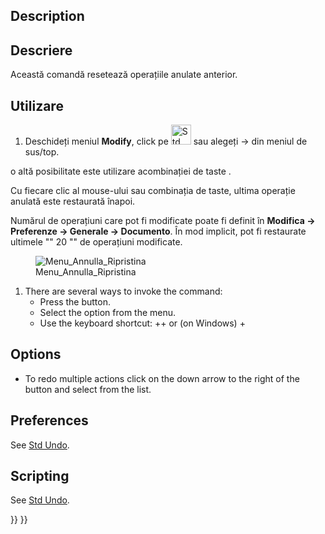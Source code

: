 <languages/>

{{Docnav
|[[Std_Undo|Undo]]
|[[Std_Cut|Cut]]
|[[Std_Edit_Menu|Std Edit Menu]]
|IconL=Std_Undo.svg
|IconR=Std_Cut.svg
|IconC=Freecad.svg
}}

<div class="mw-translate-fuzzy">
{{GuiCommand|Name=Std Redo|MenuLocation=[[Std_Edit_Menu|Edit]] → Redo‏‎||Workbenches=All|Shortcut=Maiusc+Ctrl+Z|SeeAlso=[[Std_Undo|Undo]]}}
</div>

==Description== 

<div class="mw-translate-fuzzy">
==Descriere==
Această comandă resetează operațiile anulate anterior.
</div>

<span id="Usage"></span>
<div class="mw-translate-fuzzy">
==Utilizare==
#Deschideți meniul '''Modify''', click pe [[Image:Std_Redo.png|32px]] sau alegeți {{KEY| Edit}}  →  {{KEY|[[Image:Std_Redo.png|32px]] Redo}}  din meniul de sus/top.

o altă posibilitate este utilizare acombinației de taste {{KEY|CTRL+Y}}.

Cu fiecare clic al mouse-ului sau combinația de taste, ultima operație anulată este restaurată înapoi.

Numărul de operațiuni care pot fi modificate poate fi definit în '''Modifica → Preferenze → Generale → Documento'''. În mod implicit, pot fi restaurate ultimele "" 20 "" de operațiuni modificate.

[[Image:PreferenzeAnnulla.png|Menu_Annulla_Ripristina]]
</div>

# There are several ways to invoke the command:
#* Press the {{Button|[[Image:Std_Redo.svg|16px]] [[Std_Redo|Redo]]}} button.
#* Select the {{MenuCommand|Edit → [[Image:Std_Redo.svg|16px]] Redo}} option from the menu.
#* Use the keyboard shortcut: {{KEY|Ctrl}}+{{KEY|Shift}}+{{KEY|Z}} or (on Windows) {{KEY|Ctrl}}+{{KEY|Y}}

==Options==

* To redo multiple actions click on the down arrow to the right of the {{Button|[[Image:Std_Redo.svg|16px]] [[Std_Redo|Redo]]}} button and select from the list.

==Preferences==

See [[Std_Undo#Preferences|Std Undo]].

==Scripting==

See [[Std_Undo#Scripting|Std Undo]].


{{Docnav
|[[Std_Undo|Undo]]
|[[Std_Cut|Cut]]
|[[Std_Edit_Menu|Std Edit Menu]]
|IconL=Std_Undo.svg
|IconR=Std_Cut.svg
|IconC=Freecad.svg
}}

{{Std_Base_navi{{#translation:}}}}
{{Userdocnavi{{#translation:}}}}
